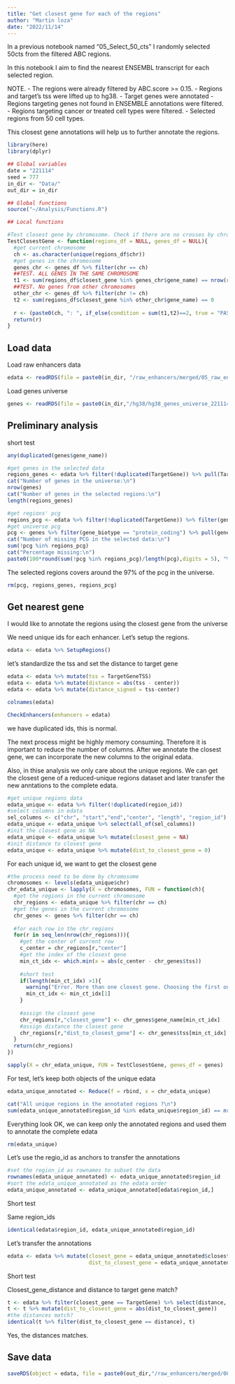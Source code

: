 ```yaml
---
title: "Get closest gene for each of the regions"
author: "Martin loza"
date: "2022/11/14"
---
```


In a previous notebook named "05_Select_50_cts" I randomly selected 50cts from the filtered ABC regions. 

In this notebook I aim to find the nearest ENSEMBL transcript for each selected region.

NOTE. 
- The regions were already filtered by ABC.score >= 0.15.
- Regions and target's tss were lifted up to hg38. 
- Target genes were annotated
- Regions targeting genes not found in ENSEMBLE annotations were filtered.
- Regions targeting cancer or treated cell types were filtered.
- Selected regions from 50 cell types.

This closest gene annotations will help us to further annotate the regions.

```r
library(here)
library(dplyr)

## Global variables
date = "221114"
seed = 777
in_dir <- "Data/"
out_dir = in_dir

## Global functions
source("~/Analysis/Functions.R")

## Local functions 

#Test closest gene by chromosome. Check if there are no crosses by chromosomes
TestClosestGene <- function(regions_df = NULL, genes_df = NULL){
  #get current chromosome
  ch <- as.character(unique(regions_df$chr))
  #get genes in the chromosome
  genes_chr <- genes_df %>% filter(chr == ch)
  ##TEST. ALL GENES IN THE SAME CHROMOSOME
  t1 <- sum(regions_df$closest_gene %in% genes_chr$gene_name) == nrow(regions_df)
  ##TEST. No genes from other chromosomes
  other_chr <- genes_df %>% filter(chr != ch)
  t2 <- sum(regions_df$closest_gene %in% other_chr$gene_name) == 0
  
  r <- (paste0(ch, ": ", if_else(condition = sum(t1,t2)==2, true = "PASSED", false = "NOT-PASSED")))
  return(r)
}
```

## Load data

Load raw enhancers data 

```r
edata <- readRDS(file = paste0(in_dir, "/raw_enhancers/merged/05_raw_enhancers_selected_50cts_221114.rds"))
```

Load genes universe

```r
genes <- readRDS(file = paste0(in_dir,"/hg38/hg38_genes_universe_221114.rds"))
```

## Preliminary analysis

short test
```r
any(duplicated(genes$gene_name))
```

```r
#get genes in the selected data
regions_genes <- edata %>% filter(!duplicated(TargetGene)) %>% pull(TargetGene)
cat("Number of genes in the universe:\n")
nrow(genes)
cat("Number of genes in the selected regions:\n")
length(regions_genes)
```

```r
#get regions' pcg
regions_pcg <- edata %>% filter(!duplicated(TargetGene)) %>% filter(gene_biotype == "protein_coding") %>% pull(TargetGene)
#get universe pcg
pcg <- genes %>% filter(gene_biotype == "protein_coding") %>% pull(gene_name)
cat("Number of missing PCG in the selected data:\n")
sum(!pcg %in% regions_pcg)
cat("Percentage missing:\n")
paste0(100*round(sum(!pcg %in% regions_pcg)/length(pcg),digits = 5), "%")
```

The selected regions covers around the 97% of the pcg in the universe. 

```r
rm(pcg, regions_genes, regions_pcg)
```

## Get nearest gene

I would like to annotate the regions using the closest gene from the universe

We need unique ids for each enhancer. Let's setup the regions. 
```r
edata <- edata %>% SetupRegions()
```

let's standardize the tss and set the distance to target gene
```r
edata <- edata %>% mutate(tss = TargetGeneTSS)
edata <- edata %>% mutate(distance = abs(tss - center))
edata <- edata %>% mutate(distance_signed = tss-center)
```

```r
colnames(edata)
```


```r
CheckEnhancers(enhancers = edata)
```
we have duplicated ids, this is normal.

The next process might be highly memory consuming. Therefore it is important to reduce the number of columns. After we annotate the closest gene, we can incorporate the new columns to the original edata. 

Also, in thise analysis we only care about the unique regions. We can get the closest gene of a reduced-unique regions dataset and later transfer the new anntations to the complete edata. 

```r
#get unique regions data
edata_unique <- edata %>% filter(!duplicated(region_id))
#select columns in edata
sel_columns <- c("chr", "start","end","center", "length", "region_id")
edata_unique <- edata_unique %>% select(all_of(sel_columns))
#init the closest gene as NA
edata_unique <- edata_unique %>% mutate(closest_gene = NA)
#init distance to closest gene
edata_unique <- edata_unique %>% mutate(dist_to_closest_gene = 0)
```

For each unique id, we want to get the closest gene

```r
#the process need to be done by chromosome
chromosomes <- levels(edata_unique$chr)
chr_edata_unique <- lapply(X = chromosomes, FUN = function(ch){
  #get the regions in the current chromosome
  chr_regions <- edata_unique %>% filter(chr == ch)
  #get the genes in the current chromosome
  chr_genes <- genes %>% filter(chr == ch)
  
  #for each row in the chr_regions
  for(r in seq_len(nrow(chr_regions))){
    #get the center of current row
    c_center = chr_regions[r,"center"]
    #get the index of the closest gene
    min_ct_idx <- which.min(x = abs(c_center - chr_genes$tss))
    
    #short test
    if(length(min_ct_idx) >1){
      warning("Error. More than one closest gene. Choosing the first one in the list",call. = TRUE)
      min_ct_idx <- min_ct_idx[1]
    }
    
    #assign the closest gene
    chr_regions[r,"closest_gene"] <- chr_genes$gene_name[min_ct_idx]
    #assign distance the closest gene
    chr_regions[r,"dist_to_closest_gene"] <- chr_genes$tss[min_ct_idx] - c_center
  }
  return(chr_regions)
})
```

```r
sapply(X = chr_edata_unique, FUN = TestClosestGene, genes_df = genes)
```
For test, let's keep both objects of the unique edata

```r
edata_unique_annotated <- Reduce(f = rbind, x = chr_edata_unique)
```


```r
cat("All unique regions in the annotated regions ?\n")
sum(edata_unique_annotated$region_id %in% edata_unique$region_id) == nrow(edata_unique)
```

Everything look OK, we can keep only the annotated regions and used them to annotate the complete edata

```r
rm(edata_unique)
```

Let's use the regio_id as anchors to transfer the annotations

```r
#set the region_id as rownames to subset the data
rownames(edata_unique_annotated) <- edata_unique_annotated$region_id
#sort the edata_unique_annotated as the edata order
edata_unique_annotated <- edata_unique_annotated[edata$region_id,]
```

Short test

Same region_ids
```r
identical(edata$region_id, edata_unique_annotated$region_id)
```

Let's transfer the annotations

```r
edata <- edata %>% mutate(closest_gene = edata_unique_annotated$closest_gene,
                          dist_to_closest_gene = edata_unique_annotated$dist_to_closest_gene)
```

Short test

Closest_gene_distance and distance to target gene match?
```r
t <- edata %>% filter(closest_gene == TargetGene) %>% select(distance, dist_to_closest_gene)
t <- t %>% mutate(dist_to_closest_gene = abs(dist_to_closest_gene))
#the distances match?
identical(t %>% filter(dist_to_closest_gene == distance), t)
```

Yes, the distances matches.

## Save data 

```r
saveRDS(object = edata, file = paste0(out_dir,"/raw_enhancers/merged/06_raw_selected_annotated_closest_gene_", date,".rds"))
```




















































